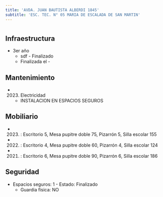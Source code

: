 ```yaml
---
title: 'AVDA. JUAN BAUTISTA ALBERDI 1845'
subtitle: 'ESC. TEC. N° 05 MARIA DE ESCALADA DE SAN MARTIN'
---
```


#
## Infraestructura

* 3er año 
    + sdf - Finalizado 
    + Finalizada el - 






## Mantenimiento

*  (2023) Electricidad 
    + INSTALACION EN ESPACIOS SEGUROS





## Mobiliario

*  (2023) : Escritorio 5, Mesa pupitre doble 75, Pizarrón 5, Silla escolar 155 

*  (2022) : Escritorio 4, Mesa pupitre doble 60, Pizarrón 4, Silla escolar 124 

*  (2021) : Escritorio 6, Mesa pupitre doble 90, Pizarrón 6, Silla escolar 186 





## Seguridad

*  Espacios seguros: 1 - Estado: Finalizado 
    + Guardia física: NO



